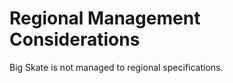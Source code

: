 
<!-- **************************REGIONAL MANAGEMENT************************* -->

# Regional Management Considerations

Big Skate is not managed to regional specifications.